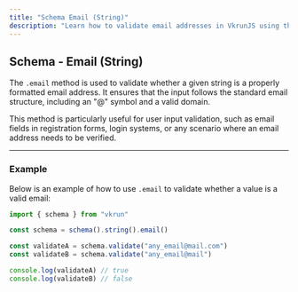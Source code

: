 ```yaml
---
title: "Schema Email (String)"
description: "Learn how to validate email addresses in VkrunJS using the .email method for secure and accurate user input validation."
---
```


## Schema - Email (String)

The `.email` method is used to validate whether a given string is a properly formatted email address. It ensures that the input follows the standard email structure, including an "@" symbol and a valid domain.

This method is particularly useful for user input validation, such as email fields in registration forms, login systems, or any scenario where an email address needs to be verified.

---

### Example

Below is an example of how to use `.email` to validate whether a value is a valid email:

```ts
import { schema } from "vkrun"

const schema = schema().string().email()

const validateA = schema.validate("any_email@mail.com")
const validateB = schema.validate("any_email@mail")

console.log(validateA) // true
console.log(validateB) // false
```